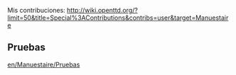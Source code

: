

Mis contribuciones: http://wiki.openttd.org/?limit=50&title=Special%3AContributions&contribs=user&target=Manuestaire
==Pruebas==
[[en/Manuestaire/Pruebas]]